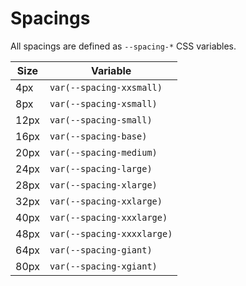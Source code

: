 
<Meta title="Tokens/Spacings" />

# Spacings

All spacings are defined as `--spacing-*` CSS variables.

| Size | Variable                   |  
| ---- | -------------------------- |  
| 4px  | `var(--spacing-xxsmall)`   |  
| 8px  | `var(--spacing-xsmall)`    |  
| 12px | `var(--spacing-small)`     |  
| 16px | `var(--spacing-base)`      |  
| 20px | `var(--spacing-medium)`    |  
| 24px | `var(--spacing-large)`     |  
| 28px | `var(--spacing-xlarge)`    |  
| 32px | `var(--spacing-xxlarge)`   |  
| 40px | `var(--spacing-xxxlarge)`  |  
| 48px | `var(--spacing-xxxxlarge)` |  
| 64px | `var(--spacing-giant)`     |  
| 80px | `var(--spacing-xgiant)`    |  
